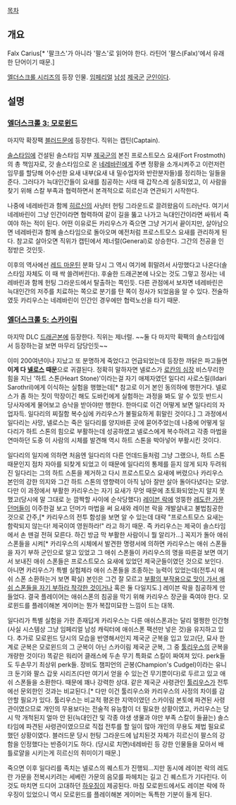 [[목차]]

== 개요 ==
Falx Carius[* '팔크스'가 아니라 '팔스'로 읽어야 한다. 라틴어 '팔스(Falx)'에서 유래한 단어이기 때문.]

[[엘더스크롤 시리즈]]의 등장 인물. [[임페리얼]] [[남성]] [[제국군]] [[군인]]이다.

== 설명 ==
=== [[엘더스크롤 3: 모로윈드]] ===
마지막 확장팩 [[블러드문]]에 등장한다. 직위는 캡틴(Captain).

[[솔스타임]]에 건설된 솔스타임 지부 [[제국군]]의 본진 프로스트모스 요새(Fort Frostmoth)의 총 책임자로, 갓 솔스타임으로 온 [[네레바린]]에게 주변 정황을 소개시켜주고 이런저런 임무를 할당해 어수선한 요새 내부(요새 내 밀수업자와 반란분자들)를 정리하는 일들을 준다. 그러다가 늑대인간들이 요새를 침공하는 사태 때 갑작스레 실종되었고, 이 사람을 찾기 위해 스칼 부족과 협력하면서 본격적으로 히르신과 연관되기 시작한다.

나중에 네레바린과 함께 [[히르신]]의 사냥터 헌팅 그라운드로 끌려왔음이 드러난다. 여기서 네레바린이 그냥 인간이라면 협력하여 같이 길을 뚫고 나가고 늑대인간이라면 싸워서 죽여야 하는 적이 된다. 어떤 이유로든 카리우스가 죽으면 그냥 거기서 끝이지만, 살아남으면 네레바린과 함께 솔스타임으로 돌아오며 예전처럼 프로스트모스 요새를 관리하게 된다. 참고로 살아오면 직위가 캡틴에서 제너럴(General)로 상승한다. 그간의 전공을 인정받은 것인듯.

이후의 역사에선 [[레드 마운틴]] 분화 당시 그 역시 여기에 휘말려서 사망했다고 나온다(솔스타임 자체도 이 때 싹 쓸려버린다). 후술한 드래곤본에 나오는 것도 그렇고 정사는 네레바린과 함께 헌팅 그라운드에서 탈출하는 쪽인듯. 다른 관점에서 보자면 네레바린은 늑대인간의 저주를 치료하는 쪽으로 분기를 탄 쪽이 정사가 되었음을 알 수 있다. 전술하였듯 카리우스는 네레바린이 인간인 경우에만 협력노선을 타기 때문.

=== [[엘더스크롤 5: 스카이림]] ===
마지막 DLC [[드래곤본]]에 등장한다. 직위는 제너럴. ~~둘 다 마지막 확팩의 솔스타임에서 등장하는걸 보면 마무리 담당인듯~~

이미 200여년이나 지났고 또 분명하게 죽었다고 언급되었는데 등장한 까닭은 파고들면 '''이게 다 [[넬로스]] 때문'''으로 귀결된다. 정확히 말하자면 넬로스가 [[로칸의 심장]] 비스무리한 힘을 지닌 '하트 스톤(Heart Stone)'이라는걸 자기 애제자였던 일다리 사로스릴(Ildari Sarothril)에게 이식하는 실험을 행했는데[* 참고로 이거 본인 동의하에 행한거다. 넬로스가 좀 하는 짓이 막장이긴 해도 도바킨에게 실험하는 과정을 봐도 알 수 있듯 반드시 당사자에게 물어보고 승낙을 받아야만 행한다. 한마디로 이건 어떻게 보면 일다리의 자업자득. 일다리의 찌질함 복수심에 카리우스가 불필요하게 휘말린 것이다.] 그 과정에서 일다리는 사망, 넬로스는 죽은 일다리를 양지바른 곳에 묻어주었는데 나중에 어떻게 일다리가 하트 스톤의 힘으로 부활하는데 성공하였고 넬로스에게 복수하려고 각종 마법을 연마하던 도중 이 사람의 시체를 발견해 역시 하트 스톤을 박아넣어 부활시킨 것이다.

일다리의 일지에 의하면 처음엔 일다리의 다른 언데드들처럼 그냥 그랬으나, 하트 스톤 때문인지 점차 자아를 되찾게 되었고 이 때문에 일다리의 통제를 듣지 않게 되자 두려워진 일다리는 그의 하트 스톤을 제거하고 다시 프로스트모스 요새에 버렸으나 카리우스 본인의 강한 의지와 그간 하트 스톤의 영향력이 아직 남아 잘만 살아 돌아다녔다는 모양. 다만 이 과정에서 부활한 카리우스는 자기 요새가 무엇 때문에 초토화되었는지 알지 못했고(당시에 말 그대로 눈 깜짝할 사이에 순삭당했다) [[레이븐 락]]에 엉뚱한 [[레도란 가문]] [[던머]]들이 이주한걸 보고 던머가 마법을 써 요새와 레이븐 락을 개발살내고 불법침공한 것으로 간주,[* 카리우스의 전투 함성을 보면 알 수 있는데 대략 "프로스트모스 요새는 함락되지 않는다! 제국이여 영원하라!" 라고 하기 때문. 즉 카리우스는 제국이 솔스타임에서 손 뗀걸 전혀 모른다. 하긴 방금 막 부활한 사람이니 뭘 알리가...] 꼭지가 돌아 애쉬스폰들을 시켜[* 카리우스의 시체에서 발견한 명령서에 의하면 카리우스는 애쉬 스폰들을 자기 부하 군인으로 알고 있었고 그 애쉬 스폰들이 카리우스의 명을 따른걸 보면 여기서 보내진 애쉬 스폰들은 프로스트모스 요새에 있었던 제국군들이였던 것으로 보인다. 아니면 카리우스가 특별 실험체라 애쉬 스폰들을 조종하는 능력이 있었는데(전투시 애쉬 스폰 소환하는거 보면 확실) 본인은 그건 잘 모르고 [[잔드레크|부활의 부작용으로 맛이 가서 애쉬 스폰들을 자기 부하라 착각한 것]]이거나 혹은 둘 다일지도.] 레이븐 락을 침공하게 만들었다. 결국 플레이어는 애쉬스폰의 침공을 막기 위해 카리우스 장군을 죽여야 한다. 모로윈드를 플레이해본 게이머는 뭔가 복잡미묘한 느낌이 드는 대목.

일다리가 특별 실험을 가한 존재답게 카리우스는 다른 애쉬스폰과는 달리 멀쩡한 인간형(사실 시스템상 그냥 임페리얼 남성 캐릭터에 애쉬스폰 팩션만 넣은 것)을 유지하고 있다. 추가로 모로윈드 당시의 모습을 반영해서인지 제국군 군복을 입고 있고(단, 묘사 한계로 군복은 모로윈드의 그 군복이 아닌 스카이림 제국군 군복, 그 중 [[툴리우스]]의 군복을 개량한 것이다) 똑같은 워리어 클래스에 두손 무기 특화로 스킬이 짜여져 있다. perk들도 두손무기 최상위 perk들. 장비도 챔피언의 곤봉(Champion's Cudgel)이라는 유니크 둔기와 팔스 갑옷 시리즈(다만 여기서 얻을 수 있는건 무기뿐이다)로 두르고 있고 애쉬 스폰들을 소환한다. 때문에 꽤나 강력한 상대. 같은 제국군 사령관인 [[툴리우스]]가 전투에선 문외한인 것과는 비교된다.[* 다만 이건 툴리우스와 카리우스의 사정의 차이를 감안할 필요가 있다. 툴리우스는 비교적 평온한 지역이였던 스카이림 본토에 파견된 사령관이였으므로 개인의 무용보다는 전술적 유능함이 더 필요한 상황이였고, 카리우스는 당시 막 개척된지 얼마 안 된(늑대인간 및 각종 야생 생물과 야만 부족 스칼이 들끓는) 솔스타임에 파견된 사령관이였으므로 직접 전투를 할 일이 많아 개인의 무용도 제법 필요로 했던 상황이였다. 블러드문 당시 헌팅 그라운드에 납치된것 자체가 히르신이 팔스의 강함을 인정했다는 반증이기도 하다. (당시로 치면)네레바린 등 강한 인물들을 모아서 배틀로얄을 시키는게 히르신의 취미이기 때문.]

죽으면 이후 일다리를 족치는 넬로스의 퀘스트가 진행되...지만 동시에 레이븐 락의 레도란 가문을 전복시키려는 세베린 가문의 음모를 파헤치는 길고 긴 퀘스트가 기다린다. 이것도 마치면 드디어 고대하던 [[하우징]]이 제공된다. 마침 모로윈드에서도 레이븐 락에 하우징이 있었으니 역시 모로윈드를 플레이해본 게이머는 독특한 기분이 들게 된다.
